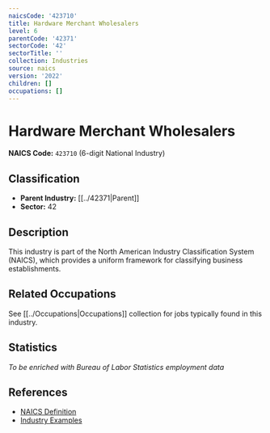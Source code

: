 ```yaml
---
naicsCode: '423710'
title: Hardware Merchant Wholesalers
level: 6
parentCode: '42371'
sectorCode: '42'
sectorTitle: ''
collection: Industries
source: naics
version: '2022'
children: []
occupations: []
---
```

# Hardware Merchant Wholesalers

**NAICS Code:** `423710` (6-digit National Industry)

## Classification

- **Parent Industry:** [[../42371|Parent]]
- **Sector:** 42

## Description

This industry is part of the North American Industry Classification System (NAICS), which provides a uniform framework for classifying business establishments.

## Related Occupations

See [[../Occupations|Occupations]] collection for jobs typically found in this industry.

## Statistics

*To be enriched with Bureau of Labor Statistics employment data*

## References

- [NAICS Definition](https://www.census.gov/naics/)
- [Industry Examples](https://www.census.gov/naics/2022NAICS/)
